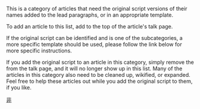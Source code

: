 This is a category of articles that need the original script versions of their names added to the lead paragraphs, or in an appropriate template. 

To add an article to this list, add {{tl|original script}} to the top of the article's talk page.

If the original script can be identified and is one of the subcategories, a more specific template should be used, please follow the link below for more specific instructions.

If you add the original script to an article in this category, simply remove the {{tl|original script}} from the talk page, and it will no longer show up in this list. Many of the articles in this category also need to be cleaned up, wikified, or expanded. Feel free to help these articles out while you add the original script to them, if you like.

{{CategoryTOC}}

[[Category:缺少訊息的條目|非]]